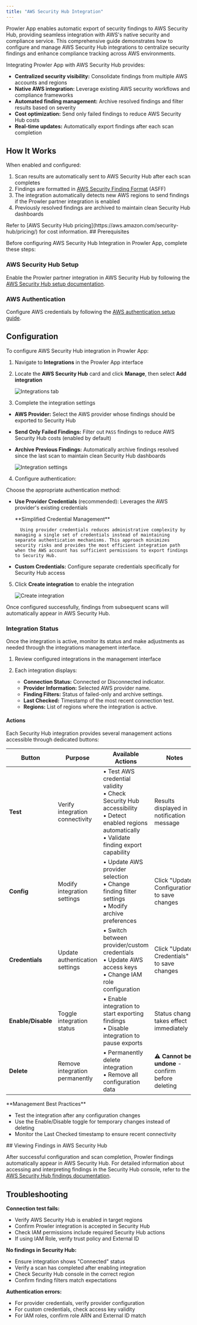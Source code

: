 ```yaml
---
title: "AWS Security Hub Integration"
---
```


<VersionBadge version="5.11.0" />

Prowler App enables automatic export of security findings to AWS Security Hub, providing seamless integration with AWS's native security and compliance service. This comprehensive guide demonstrates how to configure and manage AWS Security Hub integrations to centralize security findings and enhance compliance tracking across AWS environments.

Integrating Prowler App with AWS Security Hub provides:

* **Centralized security visibility:** Consolidate findings from multiple AWS accounts and regions
* **Native AWS integration:** Leverage existing AWS security workflows and compliance frameworks
* **Automated finding management:** Archive resolved findings and filter results based on severity
* **Cost optimization:** Send only failed findings to reduce AWS Security Hub costs
* **Real-time updates:** Automatically export findings after each scan completion

## How It Works

When enabled and configured:

1. Scan results are automatically sent to AWS Security Hub after each scan completes
2. Findings are formatted in [AWS Security Finding Format](https://docs.aws.amazon.com/securityhub/latest/userguide/securityhub-findings-format.html) (ASFF)
3. The integration automatically detects new AWS regions to send findings if the Prowler partner integration is enabled
4. Previously resolved findings are archived to maintain clean Security Hub dashboards

<Note>
Refer to [AWS Security Hub pricing](https://aws.amazon.com/security-hub/pricing/) for cost information.

</Note>
## Prerequisites

Before configuring AWS Security Hub Integration in Prowler App, complete these steps:

### AWS Security Hub Setup

Enable the Prowler partner integration in AWS Security Hub by following the [AWS Security Hub setup documentation](/user-guide/providers/aws/securityhub#enabling-aws-security-hub-for-prowler-integration).

### AWS Authentication

Configure AWS credentials by following the [AWS authentication setup guide](/user-guide/providers/aws/getting-started-aws#step-3-set-up-aws-authentication).

## Configuration

To configure AWS Security Hub integration in Prowler App:

1. Navigate to **Integrations** in the Prowler App interface
2. Locate the **AWS Security Hub** card and click **Manage**, then select **Add integration**

    ![Integrations tab](/images/prowler-app/security-hub/integrations-tab.png)

3. Complete the integration settings

* **AWS Provider:** Select the AWS provider whose findings should be exported to Security Hub
* **Send Only Failed Findings:** Filter out `PASS` findings to reduce AWS Security Hub costs (enabled by default)
* **Archive Previous Findings:** Automatically archive findings resolved since the last scan to maintain clean Security Hub dashboards

    ![Integration settings](/images/prowler-app/security-hub/integration-settings.png)

4. Configure authentication:

Choose the appropriate authentication method:

* **Use Provider Credentials** (recommended): Leverages the AWS provider's existing credentials

    <Tip>
    **Simplified Credential Management**

        Using provider credentials reduces administrative complexity by managing a single set of credentials instead of maintaining separate authentication mechanisms. This approach minimizes security risks and provides the most efficient integration path when the AWS account has sufficient permissions to export findings to Security Hub.

    </Tip>
* **Custom Credentials:** Configure separate credentials specifically for Security Hub access


5. Click **Create integration** to enable the integration

    ![Create integration](/images/prowler-app/security-hub/create-integration.png)

Once configured successfully, findings from subsequent scans will automatically appear in AWS Security Hub.

### Integration Status

Once the integration is active, monitor its status and make adjustments as needed through the integrations management interface.

1. Review configured integrations in the management interface
2. Each integration displays:

    - **Connection Status:** Connected or Disconnected indicator.
    - **Provider Information:** Selected AWS provider name.
    - **Finding Filters:** Status of failed-only and archive settings.
    - **Last Checked:** Timestamp of the most recent connection test.
    - **Regions:** List of regions where the integration is active.

#### Actions

Each Security Hub integration provides several management actions accessible through dedicated buttons:

| Button | Purpose | Available Actions | Notes |
|--------|---------|------------------|-------|
| **Test** | Verify integration connectivity | • Test AWS credential validity<br/>• Check Security Hub accessibility<br/>• Detect enabled regions automatically<br/>• Validate finding export capability | Results displayed in notification message |
| **Config** | Modify integration settings | • Update AWS provider selection<br/>• Change finding filter settings<br/>• Modify archive preferences | Click "Update Configuration" to save changes |
| **Credentials** | Update authentication settings | • Switch between provider/custom credentials<br/>• Update AWS access keys<br/>• Change IAM role configuration | Click "Update Credentials" to save changes |
| **Enable/Disable** | Toggle integration status | • Enable integration to start exporting findings<br/>• Disable integration to pause exports | Status change takes effect immediately |
| **Delete** | Remove integration permanently | • Permanently delete integration<br/>• Remove all configuration data | ⚠️ **Cannot be undone** - confirm before deleting |

<Tip>
**Management Best Practices**

- Test the integration after any configuration changes
- Use the Enable/Disable toggle for temporary changes instead of deleting
- Monitor the Last Checked timestamp to ensure recent connectivity


</Tip>
## Viewing Findings in AWS Security Hub

After successful configuration and scan completion, Prowler findings automatically appear in AWS Security Hub. For detailed information about accessing and interpreting findings in the Security Hub console, refer to the [AWS Security Hub findings documentation](/user-guide/providers/aws/securityhub#viewing-prowler-findings-in-aws-security-hub).


## Troubleshooting

**Connection test fails:**

- Verify AWS Security Hub is enabled in target regions
- Confirm Prowler integration is accepted in Security Hub
- Check IAM permissions include required Security Hub actions
- If using IAM Role, verify trust policy and External ID

**No findings in Security Hub:**

- Ensure integration shows "Connected" status
- Verify a scan has completed after enabling integration
- Check Security Hub console in the correct region
- Confirm finding filters match expectations

**Authentication errors:**

- For provider credentials, verify provider configuration
- For custom credentials, check access key validity
- For IAM roles, confirm role ARN and External ID match

